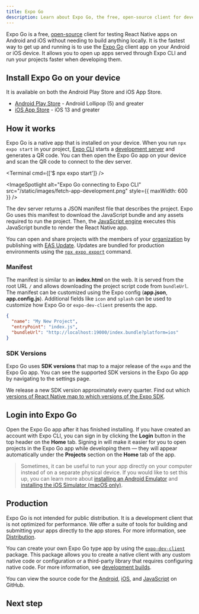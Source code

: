 ```yaml
---
title: Expo Go
description: Learn about Expo Go, the free, open-source client for developing and testing React Native apps on Android and iOS.
---
```



Expo Go is a free, [open-source](https://github.com/expo/expo/tree/main/home) client for testing React Native apps on Android and iOS without needing to build anything locally. It is the fastest way to get up and running is to use the [Expo Go](https://expo.dev/client) client app on your Android or iOS device. It allows you to open up apps served through Expo CLI and run your projects faster when developing them.

## Install Expo Go on your device

It is available on both the Android Play Store and iOS App Store.

- [Android Play Store](https://play.google.com/store/apps/details?id=host.exp.exponent) - Android Lollipop (5) and greater
- [iOS App Store](https://apps.apple.com/app/expo-go/id982107779) - iOS 13 and greater

## How it works

Expo Go is a native app that is installed on your device. When you run `npx expo start` in your project, [Expo CLI](/more/expo-cli/) starts a [development server](/more/expo-cli/#develop) and generates a QR code. You can then open the Expo Go app on your device and scan the QR code to connect to the dev server.

<Terminal cmd={['$ npx expo start']} />

<ImageSpotlight
  alt="Expo Go connecting to Expo CLI"
  src="/static/images/fetch-app-development.png"
  style={{ maxWidth: 600 }}
/>

The dev server returns a JSON manifest file that describes the project. Expo Go uses this manifest to download the JavaScript bundle and any assets required to run the project. Then, the [JavaScript engine](/more/glossary-of-terms#javascript-engine) executes this JavaScript bundle to render the React Native app.

You can open and share projects with the members of your [organization](/accounts/account-types/#organizations) by publishing with [EAS Update](/eas-update/introduction). Updates are bundled for production environments using the [`npx expo export`](/more/expo-cli/#exporting) command.

### Manifest

The manifest is similar to an **index.html** on the web. It is served from the root URL `/` and allows downloading the project script code from `bundleUrl`. The manifest can be customized using the Expo config (**app.json**, **app.config.js**). Additional fields like `icon` and `splash` can be used to customize how Expo Go or `expo-dev-client` presents the app.

```json
{
  "name": "My New Project",
  "entryPoint": "index.js",
  "bundleUrl": "http://localhost:19000/index.bundle?platform=ios"
}
```

### SDK Versions

Expo Go uses **SDK versions** that map to a major release of the `expo` and the Expo Go app. You can see the supported SDK versions in the Expo Go app by navigating to the settings page.

We release a new SDK version approximately every quarter. Find out which [versions of React Native map to which versions of the Expo SDK](/versions/latest/#each-expo-sdk-version-depends-on-a-react-native-version).

## Login into Expo Go

Open the Expo Go app after it has finished installing. If you have created an account with Expo CLI, you can sign in by clicking the **Login** button in the top header on the **Home** tab. Signing in will make it easier for you to open projects in the Expo Go app while developing them &mdash; they will appear automatically under the **Projects** section on the **Home** tab of the app.

> Sometimes, it can be useful to run your app directly on your computer instead of on a separate physical device. If you would like to set this up, you can learn more about [installing an Android Emulator](/workflow/android-studio-emulator) and [installing the iOS Simulator (macOS only)](/workflow/ios-simulator).

## Production

Expo Go is not intended for public distribution. It is a development client that is not optimized for performance. We offer a suite of tools for building and submitting your apps directly to the app stores. For more information, see [Distribution](/distribution/introduction).

You can create your own Expo Go type app by using the [`expo-dev-client`](/develop/development-builds/introduction/) package. This package allows you to create a native client with any custom native code or configuration or a third-party library that requires configuring native code. For more information, see [development builds](/develop/development-builds/introduction/).

You can view the source code for the [Android](https://github.com/expo/expo/tree/main/android), [iOS](https://github.com/expo/expo/tree/main/ios), and [JavaScript](https://github.com/expo/expo/tree/main/home) on GitHub.

## Next step

<BoxLink
  title="Create a new project"
  description="Now that the Expo Go app is installed, let's create a new app and write some code."
  href="/get-started/create-a-project"
/>
